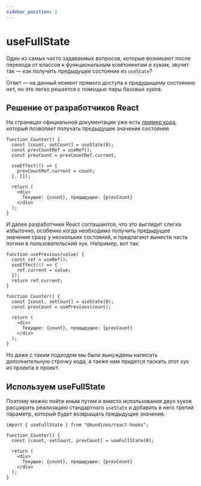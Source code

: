```yaml
---
sidebar_position: 2
---
```



# useFullState

Один из самых часто задаваемых вопросов, которые возникают после перехода от классов к
функциональным компонентам и хукам, звучит так — как получить предыдущее состояние из `useState`?

Ответ — на данный момент прямого доступа к предудыщему состоянию нет, но это легко решается с помощью пары базовых хуков.

## Решение от разработчиков React

На страницах официальной документации уже есть [пример кода](https://reactjs.org/docs/hooks-faq.html#how-to-get-the-previous-props-or-state), который позволяет получать предыдущее значение состояния

```tsx
function Counter() {
  const [count, setCount] = useState(0);
  const prevCountRef = useRef();
  const prevCount = prevCountRef.current;

  useEffect(() => {
    prevCountRef.current = count;
  }, []);

  return (
    <div>
      Текущее: {count}, предыдущее: {prevCount}
    </div>
  );
}
```

И далее разработчики React соглашаются, что это выглядит слегка избыточно, особенно когда необходимо получить предыдущее значение сразу у нескольких состояний,
и предлагают вынести часть логики в пользовательский хук. Например, вот так:

```tsx
function usePrevious(value) {
  const ref = useRef();
  useEffect(() => {
    ref.current = value;
  });
  return ref.current;
}

function Counter() {
  const [count, setCount] = useState(0);
  const prevCount = usePrevious(count);

  return (
    <div>
      Текущее: {count}, предыдущее: {prevCount}
    </div>
  );
}
```

Но даже с таким подходом мы были вынуждены написать дополнительную строчку кода, а также нам придется таскать этот хук из проекта в проект.

## Используем useFullState

Поэтому можно пойти иным путем и вместо использования двух хуков расширить реализацию стандартного `useState` и добавить в него третий параметр,
который будет возвращать предыдущее значение.

```tsx
import { useFullState } from "@kundinos/react-hooks";

function Counter() {
  const [count, setCount, prevCount] = useFullState(0);

  return (
    <div>
      Текущее: {count}, предыдущее: {prevCount}
    </div>
  );
}
```

<ExampleWrapper>
  <SimpleExample />
</ExampleWrapper>
